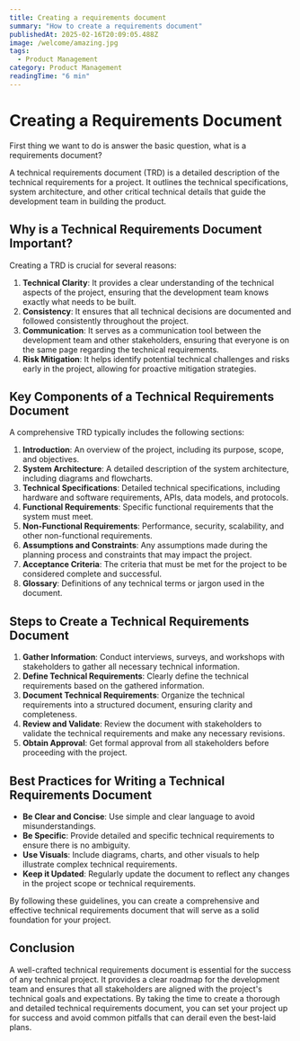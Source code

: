 ```yaml
---
title: Creating a requirements document
summary: "How to create a requirements document"
publishedAt: 2025-02-16T20:09:05.488Z
image: /welcome/amazing.jpg
tags:
  - Product Management
category: Product Management
readingTime: "6 min"
---
```


# Creating a Requirements Document

First thing we want to do is answer the basic question, what is a requirements document?

A technical requirements document (TRD) is a detailed description of the technical requirements for a project. It outlines the technical specifications, system architecture, and other critical technical details that guide the development team in building the product.

## Why is a Technical Requirements Document Important?

Creating a TRD is crucial for several reasons:

1. **Technical Clarity**: It provides a clear understanding of the technical aspects of the project, ensuring that the development team knows exactly what needs to be built.
2. **Consistency**: It ensures that all technical decisions are documented and followed consistently throughout the project.
3. **Communication**: It serves as a communication tool between the development team and other stakeholders, ensuring that everyone is on the same page regarding the technical requirements.
4. **Risk Mitigation**: It helps identify potential technical challenges and risks early in the project, allowing for proactive mitigation strategies.

## Key Components of a Technical Requirements Document

A comprehensive TRD typically includes the following sections:

1. **Introduction**: An overview of the project, including its purpose, scope, and objectives.
2. **System Architecture**: A detailed description of the system architecture, including diagrams and flowcharts.
3. **Technical Specifications**: Detailed technical specifications, including hardware and software requirements, APIs, data models, and protocols.
4. **Functional Requirements**: Specific functional requirements that the system must meet.
5. **Non-Functional Requirements**: Performance, security, scalability, and other non-functional requirements.
6. **Assumptions and Constraints**: Any assumptions made during the planning process and constraints that may impact the project.
7. **Acceptance Criteria**: The criteria that must be met for the project to be considered complete and successful.
8. **Glossary**: Definitions of any technical terms or jargon used in the document.

## Steps to Create a Technical Requirements Document

1. **Gather Information**: Conduct interviews, surveys, and workshops with stakeholders to gather all necessary technical information.
2. **Define Technical Requirements**: Clearly define the technical requirements based on the gathered information.
3. **Document Technical Requirements**: Organize the technical requirements into a structured document, ensuring clarity and completeness.
4. **Review and Validate**: Review the document with stakeholders to validate the technical requirements and make any necessary revisions.
5. **Obtain Approval**: Get formal approval from all stakeholders before proceeding with the project.

## Best Practices for Writing a Technical Requirements Document

- **Be Clear and Concise**: Use simple and clear language to avoid misunderstandings.
- **Be Specific**: Provide detailed and specific technical requirements to ensure there is no ambiguity.
- **Use Visuals**: Include diagrams, charts, and other visuals to help illustrate complex technical requirements.
- **Keep it Updated**: Regularly update the document to reflect any changes in the project scope or technical requirements.

By following these guidelines, you can create a comprehensive and effective technical requirements document that will serve as a solid foundation for your project.

## Conclusion

A well-crafted technical requirements document is essential for the success of any technical project. It provides a clear roadmap for the development team and ensures that all stakeholders are aligned with the project's technical goals and expectations. By taking the time to create a thorough and detailed technical requirements document, you can set your project up for success and avoid common pitfalls that can derail even the best-laid plans.